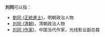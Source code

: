 '''刘同'''可以指：
* [[劉同_(正統進士)|劉同 (正統進士)]]，明朝政治人物
* [[刘同_(清朝)|刘同 (清朝)]]，清朝政治人物
* [[刘同_(作家)|刘同 (作家)]]，中国当代作家，光线影业副总裁
{{disambig|T同|cat=二字刘姓人名消歧义}}